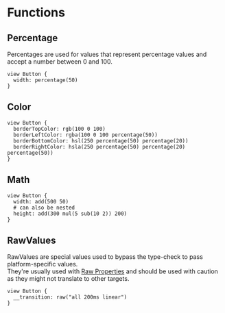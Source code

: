

# Functions

## Percentage

Percentages are used for values that represent percentage values and accept a number between 0 and 100.

```
view Button {
  width: percentage(50)
}
```

## Color

```
view Button {
  borderTopColor: rgb(100 0 100)
  borderLeftColor: rgba(100 0 100 percentage(50))
  borderBottomColor: hsl(250 percentage(50) percentage(20))
  borderRightColor: hsla(250 percentage(50) percentage(20) percentage(50))
}
```

## Math

```
view Button {
  width: add(500 50)
  # can also be nested
  height: add(300 mul(5 sub(10 2)) 200)
}
```

## RawValues

RawValues are special values used to bypass the type-check to pass platform-specific values.<br />
They're usually used with [Raw Properties](/docs/language/styles#raw-properties) and should be used with caution as they might not translate to other targets.

```
view Button {
  __transition: raw("all 200ms linear")
}
```
